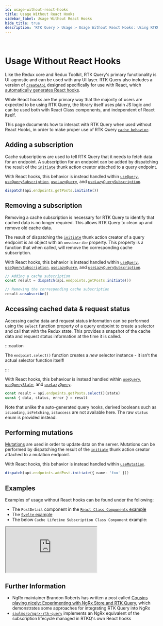```yaml
---
id: usage-without-react-hooks
title: Usage Without React Hooks
sidebar_label: Usage Without React Hooks
hide_title: true
description: 'RTK Query > Usage > Usage Without React Hooks: Using RTKQ with other UI frameworks'
---
```


&nbsp;

# Usage Without React Hooks

Like the Redux core and Redux Toolkit, RTK Query's primary functionality is UI-agnostic and can be used with any UI layer. RTK Query also includes a version of [`createApi`](../api/createApi.mdx) designed specifically for use with React, which [automatically generates React hooks](../api/created-api/hooks.mdx).

While React hooks are the primary way that the majority of users are expected to be using RTK Query, the library itself uses plain JS logic and can be used both with React Class components, and independent of React itself.

This page documents how to interact with RTK Query when used without React Hooks, in order to make proper use of RTK Query [`cache behavior`](./cache-behavior).

## Adding a subscription

Cache subscriptions are used to tell RTK Query that it needs to fetch data for an endpoint. A subscription for an endpoint can be added by dispatching the result of the [`initiate`](../api/created-api/endpoints.mdx#initiate) thunk action creator attached to a query endpoint.

With React hooks, this behavior is instead handled within [`useQuery`](../api/created-api/hooks.mdx#usequery), [`useQuerySubscription`](../api/created-api/hooks.mdx#usequerysubscription), [`useLazyQuery`](../api/created-api/hooks.mdx#uselazyquery), and [`useLazyQuerySubscription`](../api/created-api/hooks.mdx#uselazyquerysubscription).

```ts title="Subscribing to cached data" no-transpile
dispatch(api.endpoints.getPosts.initiate())
```

## Removing a subscription

Removing a cache subscription is necessary for RTK Query to identify that cached data is no longer required. This allows RTK Query to clean up and remove old cache data.

The result of dispatching the [`initiate`](../api/created-api/endpoints.mdx#initiate) thunk action creator of a query endpoint is an object with an `unsubscribe` property. This property is a function that when called, will remove the corresponding cache subscription.

With React hooks, this behavior is instead handled within [`useQuery`](../api/created-api/hooks.mdx#usequery), [`useQuerySubscription`](../api/created-api/hooks.mdx#usequerysubscription), [`useLazyQuery`](../api/created-api/hooks.mdx#uselazyquery), and [`useLazyQuerySubscription`](../api/created-api/hooks.mdx#uselazyquerysubscription).

```ts title="Unsubscribing from cached data" no-transpile
// Adding a cache subscription
const result = dispatch(api.endpoints.getPosts.initiate())

// Removing the corresponding cache subscription
result.unsubscribe()
```

## Accessing cached data & request status

Accessing cache data and request status information can be performed using the `select` function property of a query endpoint to create a selector and call that with the Redux state. This provides a snapshot of the cache data and request status information at the time it is called.

:::caution

The `endpoint.select()` function creates a _new_ selector instance - it isn't the actual selector function itself!

:::

With React hooks, this behaviour is instead handled within [`useQuery`](../api/created-api/hooks.mdx#usequery), [`useQueryState`](../api/created-api/hooks.mdx#usequerystate), and [`useLazyQuery`](../api/created-api/hooks.mdx#uselazyquery).

```ts title="Accessing cached data & request status" no-transpile
const result = api.endpoints.getPosts.select()(state)
const { data, status, error } = result
```

Note that unlike the auto-generated query hooks, derived booleans such as `isLoading`, `isFetching`, `isSuccess` are not available here. The raw `status` enum is provided instead.

## Performing mutations

[Mutations](./mutations.mdx) are used in order to update data on the server. Mutations can be performed by dispatching the result of the [`initiate`](../api/created-api/endpoints.mdx#initiate) thunk action creator attached to a mutation endpoint.

With React hooks, this behavior is instead handled within [`useMutation`](../api/created-api/hooks.mdx#usemutation).

```ts title="Triggering a mutation endpoint" no-transpile
dispatch(api.endpoints.addPost.initiate({ name: 'foo' }))
```

## Examples

Examples of usage without React hooks can be found under the following:

- The `PostDetail` component in the [`React Class Components` example](./examples.mdx#react-class-components)
- The [`Svelte` example](./examples.mdx#svelte)
- The below `Cache Lifetime Subscription Class Component` example:

<iframe
  src="https://codesandbox.io/embed/rtk-query-cache-lifetime-subscription-class-component-example-38mgd?fontsize=12&runonclick=1&hidenavigation=1&module=%2Fsrc%2Fcomponents%2FUsersList.tsx&theme=dark&runonclick=1"
  style={{
    width: '100%',
    height: '800px',
    border: 0,
    borderRadius: '4px',
    overflow: 'hidden',
  }}
  title="RTK Query Cache Lietime Subscription Class Component Example"
  allow="geolocation; microphone; camera; midi; vr; accelerometer; gyroscope; payment; ambient-light-sensor; encrypted-media; usb"
  sandbox="allow-modals allow-forms allow-popups allow-scripts allow-same-origin"
></iframe>

## Further Information

- NgRx maintainer Brandon Roberts has written a post called [Cousins playing nicely: Experimenting with NgRx Store and RTK Query](https://dev.to/brandontroberts/cousins-playing-nicely-experimenting-with-ngrx-store-and-rtk-query-25f4), which demonstrates some approaches for integrating RTK Query into NgRx
- [`saulmoro/ngrx-rtk-query`](https://github.com/SaulMoro/ngrx-rtk-query) implements an NgRx equivalent of the subscription lifecycle managed in RTKQ's own React hooks

